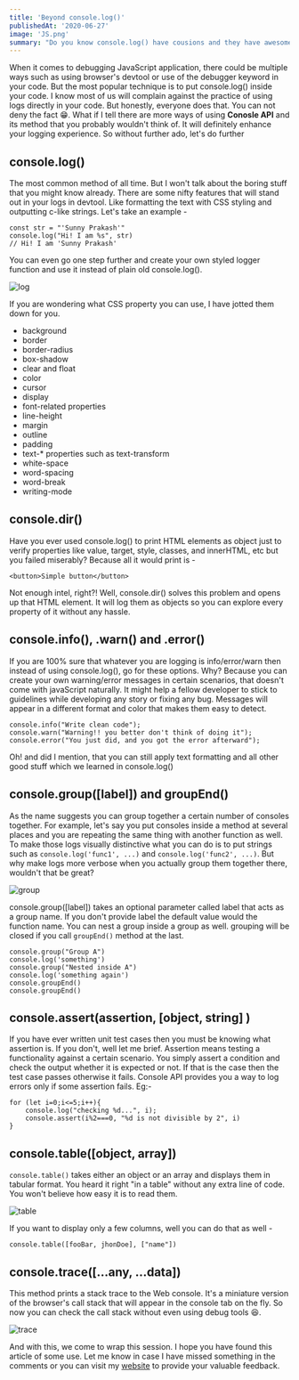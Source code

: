 ```yaml
---
title: 'Beyond console.log()'
publishedAt: '2020-06-27'
image: 'JS.png'
summary: "Do you know console.log() have cousions and they have awesome superpowers?"
---
```


When it comes to debugging JavaScript application, there could be multiple ways such as using browser's devtool or use of the debugger keyword in your code. But the most popular technique is to put console.log() inside your code. I know most of us will complain against the practice of using logs directly in your code. But honestly, everyone does that. You can not deny the fact 😁. What if I tell there are more ways of using **Conosle API** and its method that you probably wouldn't think of. It will definitely enhance your logging experience. So without further ado, let's do further

## console.log()
	
The most common method of all time. But I won't talk about the boring stuff that you might know already. There are some nifty features that will stand out in your logs in devtool. Like formatting the text with CSS styling and outputting c-like strings. Let's take an example -
```
const str = "'Sunny Prakash'"
console.log("Hi! I am %s", str)
// Hi! I am 'Sunny Prakash'
```

You can even go one step further and create your own styled logger function and use it instead of plain old console.log(). 

![log](https://dev-to-uploads.s3.amazonaws.com/i/l88jvaoca0p6190yvvrv.png)

If you are wondering what CSS property you can use, I have jotted them down for you.

- background
- border
- border-radius
- box-shadow
- clear and float
- color
- cursor
- display
- font-related properties
- line-height
- margin
- outline
- padding
- text-* properties such as text-transform
- white-space
- word-spacing
- word-break
- writing-mode

## console.dir()
	
Have you ever used console.log() to print HTML elements as object just to verify properties like value, target, style, classes, and innerHTML, etc but you failed miserably? Because all it would print is -
```
<button>Simple button</button>
```
Not enough intel, right?! Well, console.dir() solves this problem and opens up that HTML element. It will log them as objects so you can explore every property of it without any hassle.

## console.info(), .warn() and .error()

If you are 100% sure that whatever you are logging is info/error/warn then instead of using console.log(), go for these options. Why? Because you can create your own warning/error messages in certain scenarios, that doesn't come with javaScript naturally. It might help a fellow developer to stick to guidelines while developing any story or fixing any bug. Messages will appear in a different format and color that makes them easy to detect.
```
console.info("Write clean code");
console.warn("Warning!! you better don't think of doing it");
console.error("You just did, and you got the error afterward");
```
Oh! and did I mention, that you can still apply text formatting and all other good stuff which we learned in console.log()

## console.group([label]) and groupEnd()
As the name suggests you can group together a certain number of consoles together. For example, let's say you put consoles inside a method at several places and you are repeating the same thing with another function as well. To make those logs visually distinctive what you can do is to put strings such as `console.log('func1', ...)` and `console.log('func2', ...)`. But why make logs more verbose when you actually group them together there, wouldn't that be great? 

![group](https://dev-to-uploads.s3.amazonaws.com/i/xhran277isbb3llqz1qh.png)

console.group([label]) takes an optional parameter called label that acts as a group name. If you don't provide label the default value would the function name. You can nest a group inside a group as well. grouping will be closed if you call `groupEnd()` method at the last.
```
console.group("Group A")
console.log('something')
console.group("Nested inside A")
console.log('something again')
console.groupEnd()
console.groupEnd()
```
## console.assert(assertion, [object, string] )
If you have ever written unit test cases then you must be knowing what assertion is. If you don't, well let me brief. Assertion means testing a functionality against a certain scenario. You simply assert a condition and check the output whether it is expected or not. If that is the case then the test case passes otherwise it fails. Console API provides you a way to log errors only if some assertion fails. Eg:-
```
for (let i=0;i<=5;i++){
	console.log("checking %d...", i);
	console.assert(i%2===0, "%d is not divisible by 2", i)
}
```
## console.table([object, array])

`console.table()` takes either an object or an array and displays them in tabular format. You heard it right "in a table" without any extra line of code. You won't believe how easy it is to read them.

![table](https://dev-to-uploads.s3.amazonaws.com/i/oq0f5ttuwrsgrv8c2uuc.png)

If you want to display only a few columns, well you can do that as well -
```
console.table([fooBar, jhonDoe], ["name"])
```

## console.trace([...any, ...data])

This method prints a stack trace to the Web console. It's a miniature version of the browser's call stack that will appear in the console tab on the fly. So now you can check the call stack without even using debug tools 😆.

![trace](https://dev-to-uploads.s3.amazonaws.com/i/i7oh875b0l02knqhzjf9.png)

And with this, we come to wrap this session. I hope you have found this article of some use. Let me know in case I have missed something in the comments or you can visit my [website](https://suprdev.netlify.app/contact) to provide your valuable feedback.